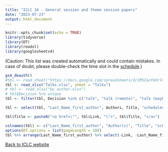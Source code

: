 ```yaml
---
title: "ICLC 16 - General session and theme session papers"
date: "2023-07-23"
output: html_document
---
```


```r
knitr::opts_chunk$set(echo = TRUE)
library(tidyverse)
library(DT)
library(readxl)
library(googlesheets4)
```


(Caution: This list was created automatically and could contain mistakes. In case of doubt, please double-check the time slot in the [schedule](https://iclc16.phil.hhu.de/schedule/).)


```r

gs4_deauth()
#tbl <- read_sheet("https://docs.google.com/spreadsheets/d/1M5ZaoYkOrl0PQf3JbWwEz9GYVEwyXPWISGmhIGPSUAQ/edit?usp=sharing", sheet = "Talks")
tbl <- read_xlsx("Talks.xlsx", sheet = "Talks")
# tbl <- read_xlsx("by_author.xlsx")
# tbl$Decision %>% unique
tbl <- filter(tbl, Decision %in% c("talk", "talk (remote)", "talk (maybe remote)"))

tbl <- select(tbl, "Last_Name_first_author", Authors, Title, "scheduled_for", "scheduled_time", "scheduled_room", Link, `Theme session`)

tbl$Title <- paste0("<a href=\"", tbl$Link, "\">", tbl$Title, "</a>")

colnames(tbl) <- c("Last_Name_first_author", "Author(s)", "Title", "scheduled for", "scheduled time", "scheduled room", "Link", "Theme session")
options(DT.options = list(pageLength = 10))
tbl %>% arrange(Last_Name_first_author) %>% select(-Link, -Last_Name_first_author) %>% datatable(escape = FALSE, filter = list(position = "top"))


```


[Back to ICLC website](https://iclc16.phil.hhu.de/schedule)
